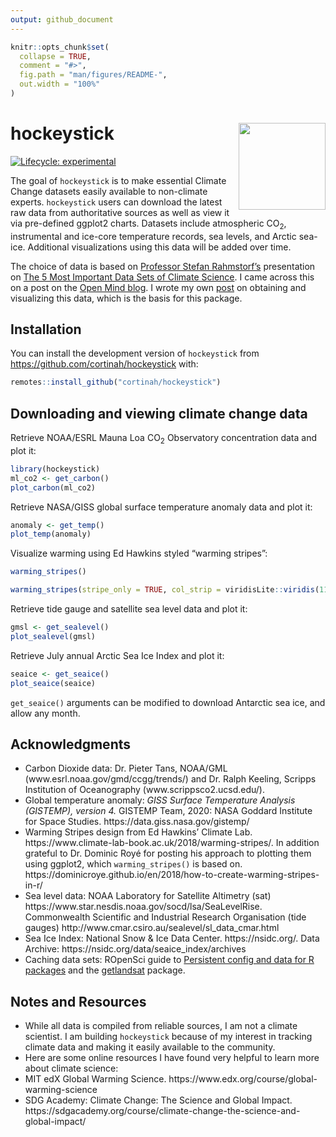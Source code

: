 ```yaml
---
output: github_document
---
```


<!-- README.md is generated from README.Rmd. Please edit that file -->

```r
knitr::opts_chunk$set(
  collapse = TRUE,
  comment = "#>",
  fig.path = "man/figures/README-",
  out.width = "100%"
)
```

# hockeystick <img src='man/figures/logo.png' align="right" height="139" />

<!-- badges: start -->
[![Lifecycle: experimental](https://img.shields.io/badge/lifecycle-experimental-orange.svg)](https://www.tidyverse.org/lifecycle/#experimental)
<!-- badges: end -->

The goal of `hockeystick` is to make essential Climate Change datasets easily available to non-climate experts. `hockeystick` users can download the latest raw data from authoritative sources as well as view it via pre-defined ggplot2 charts. Datasets include atmospheric CO<sub>2</sub>, instrumental and ice-core temperature records, sea levels, and Arctic sea-ice. Additional visualizations using this data will be added over time.

The choice of data is based on [Professor Stefan Rahmstorf's ](http://www.pik-potsdam.de/~stefan/) presentation on [The 5 Most Important Data Sets of Climate Science](http://www.pik-potsdam.de/~stefan/5datasets_rahmstorf.pdf). I came across this on a post on the [Open Mind blog](https://tamino.wordpress.com/2018/11/01/the-5-most-important-data-sets-of-climate-science/). I wrote my own [post](http://rethinking.rbind.io/2018/11/16/the-top-five-climate-charts-using-ggplot2/) on obtaining and visualizing this data, which is the basis for this package.

## Installation

You can install the development version of `hockeystick` from [https://github.com/cortinah/hockeystick](https://github.com/cortinah/hockeystick) with:

``` r
remotes::install_github("cortinah/hockeystick")
```

## Downloading and viewing climate change data

Retrieve NOAA/ESRL Mauna Loa CO<sub>2</sub> Observatory concentration data and plot it:

```r
library(hockeystick)
ml_co2 <- get_carbon()
plot_carbon(ml_co2)
```

Retrieve NASA/GISS global surface temperature anomaly data and plot it:

```r
anomaly <- get_temp()
plot_temp(anomaly)
```

Visualize warming using Ed Hawkins styled "warming stripes":
```r
warming_stripes()
```
```r
warming_stripes(stripe_only = TRUE, col_strip = viridisLite::viridis(11))
```

Retrieve tide gauge and satellite sea level data and plot it:

```r
gmsl <- get_sealevel()
plot_sealevel(gmsl)
```

Retrieve July annual Arctic Sea Ice Index and plot it:

```r
seaice <- get_seaice()
plot_seaice(seaice)
```

`get_seaice()` arguments can be modified to download Antarctic sea ice, and allow any month.

## Acknowledgments
- Carbon Dioxide data: Dr. Pieter Tans, NOAA/GML (www.esrl.noaa.gov/gmd/ccgg/trends/) and Dr. Ralph Keeling, Scripps Institution of Oceanography (www.scrippsco2.ucsd.edu/).
- Global temperature anomaly: *GISS Surface Temperature Analysis (GISTEMP), version 4.* GISTEMP Team, 2020: NASA Goddard Institute for Space Studies. https://data.giss.nasa.gov/gistemp/
- Warming Stripes design from Ed Hawkins' Climate Lab. https://www.climate-lab-book.ac.uk/2018/warming-stripes/. In addition grateful to Dr. Dominic Royé for posting his approach to plotting them using ggplot2, which `warming_stripes()` is based on. https://dominicroye.github.io/en/2018/how-to-create-warming-stripes-in-r/
- Sea level data: NOAA Laboratory for Satellite Altimetry (sat) https://www.star.nesdis.noaa.gov/socd/lsa/SeaLevelRise. Commonwealth Scientific and Industrial Research Organisation (tide gauges) http://www.cmar.csiro.au/sealevel/sl_data_cmar.html
- Sea Ice Index: National Snow & Ice Data Center. https://nsidc.org/.
Data Archive: https://nsidc.org/data/seaice_index/archives  
- Caching data sets: ROpenSci guide to [Persistent config and data for R packages](https://blog.r-hub.io/2020/03/12/user-preferences/) and the [getlandsat](https://docs.ropensci.org/getlandsat/) package.

## Notes and Resources
- While all data is compiled from reliable sources, I am not a climate scientist. I am building `hockeystick` because of my interest in tracking climate data and making it easily available to the community.
- Here are some online resources I have found very helpful to learn more about climate science:
- MIT edX Global Warming Science. https://www.edx.org/course/global-warming-science
- SDG Academy: Climate Change: The Science and Global Impact. https://sdgacademy.org/course/climate-change-the-science-and-global-impact/


